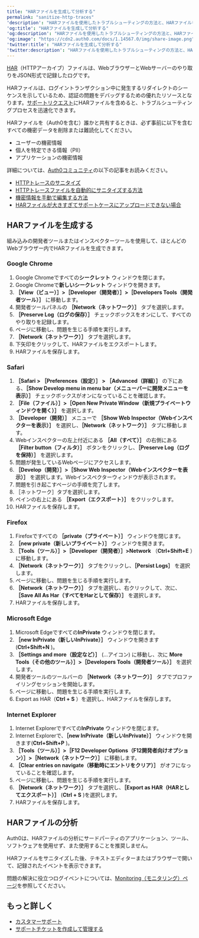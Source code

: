 ---
title: "HARファイルを生成して分析する"
permalink: "sanitize-http-traces"
'description': "HARファイルを使用したトラブルシューティングの方法と、HARファイルを生成する手順について説明します。"
'og:title': "HARファイルを生成して分析する"
'og:description': "HARファイルを使用したトラブルシューティングの方法と、HARファイルを生成する手順について説明します。"
'og:image': "https://cdn2.auth0.com/docs/1.14567.0/img/share-image.png"
'twitter:title': "HARファイルを生成して分析する"
'twitter:description': "HARファイルを使用したトラブルシューティングの方法と、HARファイルを生成する手順について説明します。"
---

[HAR](https://en.wikipedia.org/wiki/.har)（HTTPアーカイブ）ファイルは、WebブラウザーとWebサーバーのやり取りをJSON形式で記録したログです。

HARファイルは、ログイントランザクション中に発生するリダイレクトのシーケンスを示しているため、認証の問題をデバッグするための優れたリソースとなります。[サポートリクエスト](https://support.auth0.com)にHARファイルを含めると、トラブルシューティングプロセスを迅速化できます。

<Warning>

HARファイルを（Auth0を含む）誰かと共有するときは、必ず事前に以下を含むすべての機密データを削除または難読化してください。

* ユーザーの機密情報
* 個人を特定できる情報（PII）
* アプリケーションの機密情報

詳細については、[Auth0コミュニティ](https://community.auth0.com)の以下の記事をお読みください。

* [HTTPトレースのサニタイズ](https://community.auth0.com/t/sanitizing-http-traces/119488)
* [HTTPトレースファイルを自動的にサニタイズする方法](https://community.auth0.com/t/how-to-sanitize-a-http-trace-file-automatically/120583)
* [機密情報を手動で編集する方法](https://community.auth0.com/t/how-to-manually-redact-sensitive-information/122554)
* [HARファイルが大きすぎてサポートケースにアップロードできない場合](https://community.auth0.com/t/har-file-is-too-large-to-upload-to-the-support-case/122488)

</Warning>

## HARファイルを生成する

組み込みの開発者ツールまたはインスペクターツールを使用して、ほとんどのWebブラウザー内でHARファイルを生成できます。

### Google Chrome

1. Google Chromeですべての**シークレット** ウィンドウを閉じます。
2. Google Chromeで**新しいシークレット** ウィンドウを開きます。
3. **［View（ビュー）］>［Developer（開発者）］>［Developers Tools（開発者ツール）］** に移動します。
4. 開発者ツールパネルの **［Network（ネットワーク）］** タブを選択します。
5. **［Preserve Log（ログの保存）］** チェックボックスをオンにして、すべてのやり取りを記録します。
6. ページに移動し、問題を生じる手順を実行します。
7. **［Network（ネットワーク）］** タブを選択します。
8. 下矢印をクリックして、HARファイルをエクスポートします。
9. HARファイルを保存します。

### Safari

1. **［Safari > ［Preferences（設定）］ > ［Advanced（詳細）］** の下にある、**［Show Develop menu in menu bar（メニューバーに開発メニューを表示）］** チェックボックスがオンになっていることを確認します。
2. **［File（ファイル）］>［Open New Private Window（新規プライベートウィンドウを開く）］** を選択します。
3. **［Developer（開発）］** メニューで **［Show Web Inspector（Webインスペクターを表示）］** を選択し、**［Network（ネットワーク）］** タブに移動します。
4. Webインスペクターの左上付近にある **［All（すべて）］** の右側にある **［Filter button（フィルタ）］** ボタンをクリックし、**［Preserve Log（ログを保持）］** を選択します。
5. 問題が発生しているWebページにアクセスします。
6. **［Develop（開発）］>［Show Web Inspector（Webインスペクターを表示）］** を選択します。Webインスペクターウィンドウが表示されます。
7. 問題を引き起こすページの手順を完了します。
8. ［ネットワーク］タブを選択します。
9. ペインの右上にある **［Export（エクスポート）］** をクリックします。
10. HARファイルを保存します。

### Firefox

1. Firefoxですべての **［private（プライベート）］** ウィンドウを閉じます。
2. **［new private（新しいプライベート）］** ウィンドウを開きます。
3. **［Tools（ツール）］>［Developer（開発者）］>Network** （**Ctrl+Shift+E** ）に移動します。
4. **［Network（ネットワーク）］** タブをクリックし、**［Persist Logs］** を選択します。
5. ページに移動し、問題を生じる手順を実行します。
6. **［Network（ネットワーク）］** タブを選択し、右クリックして、次に、**［Save All As Har（すべてをHarとして保存）］** を選択します。
7. HARファイルを保存します。

### Microsoft Edge

1. Microsoft Edgeですべての**InPrivate** ウィンドウを閉じます。
2. **［new InPrivate（新しいInPrivate）］** ウィンドウを開きます(**Ctrl+Shift+N** )。
3. **［Settings and more（設定など）］** (...アイコン) に移動し、次に **More Tools（その他のツール）］>［Developers Tools（開発者ツール）］** を選択します。
4. 開発者ツールのツールバーの **［Network（ネットワーク）］** タブでプロファイリングセッションを開始します。
5. ページに移動し、問題を生じる手順を実行します。
6. Export as HAR（**Ctrl + S** ）を選択し、HARファイルを保存します。

### Internet Explorer

1. Internet Explorerですべての**InPrivate** ウィンドウを閉じます。
2. Internet Explorerで、**［new InPrivate（新しいInPrivate）］** ウィンドウを開きます(**Ctrl+Shift+P** )。
3. **［Tools（ツール）］>［F12 Developer Options（F12開発者向けオプション）］>［Network（ネットワーク）］** に移動します。
4. **［Clear entries on navigate（移動時にエントリをクリア）］** がオフになっていることを確認します。
5. ページに移動し、問題を生じる手順を実行します。
6. **［Network（ネットワーク）］** タブを選択し、**［Export as HAR（HARとしてエクスポート）］** (**Ctrl + S** )を選択します。
7. HARファイルを保存します。

## HARファイルの分析

Auth0は、HARファイルの分析にサードパーティのアプリケーション、ツール、ソフトウェアを使用せず、また使用することを推奨しません。

HARファイルをサニタイズした後、テキストエディターまたはブラウザーで開いて、記録されたイベントを表示できます。

<Callout icon="file-lines" color="#0EA5E9" iconType="regular">

問題の解決に役立つログイベントについては、[Monitoring（モニタリング）ページ](/docs/ja-jp/deploy-monitor/monitor)を参照してください。

</Callout>

## もっと詳しく

* [カスタマーサポート](/docs/ja-jp/troubleshoot/customer-support)
* [サポートチケットを作成して管理する](/docs/ja-jp/troubleshoot/customer-support/open-and-manage-support-tickets)